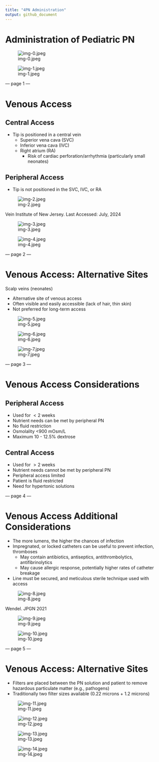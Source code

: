 ```yaml
---
title: "4PN Administration"
output: github_document
---
```


# **Administration of Pediatric PN**

![img-0.jpeg](images/ccfca2ac4446485e.png)

![img-1.jpeg](images/e9ad0e7c39c2d342.png)

--- page 1 ---

# Venous Access

## Central Access

- Tip is positioned in a central vein
  - Superior vena cava (SVC)
  - Inferior vena cava (IVC)
  - Right atrium (RA)
    - Risk of cardiac perforation/arrhythmia (particularly small neonates)

## Peripheral Access

- Tip is not positioned in the SVC, IVC, or RA

![img-2.jpeg](images/21ca15e6bfc51d8e.png)

Vein Institute of New Jersey. Last Accessed: July, 2024

![img-3.jpeg](images/eefa03b0fcb76cb7.png)

![img-4.jpeg](images/a344da8c839a3d65.png)

--- page 2 ---

# **Venous Access: Alternative Sites**

Scalp veins (neonates)

- Alternative site of venous access
- Often visible and easily accessible (lack of hair, thin skin)
- Not preferred for long-term access

![img-5.jpeg](images/2daf08e24d9f94a0.png)

![img-6.jpeg](images/80b1cda08e342fe4.png)

![img-7.jpeg](images/bfdc0a4b59f2a239.png)

--- page 3 ---

# Venous Access Considerations 

## Peripheral Access

- Used for $<2$ weeks
- Nutrient needs can be met by peripheral PN
- No fluid restriction
- Osmolality <900 mOsm/L
- Maximum 10 - 12.5\% dextrose


## Central Access

- Used for $>2$ weeks
- Nutrient needs cannot be met by peripheral PN
- Peripheral access limited
- Patient is fluid restricted
- Need for hypertonic solutions

--- page 4 ---

# **Venous Access Additional Considerations**

- The more lumens, the higher the chances of infection
- Impregnated, or locked catheters can be useful to prevent infection, thromboses
  - May contain antibiotics, antiseptics, antithrombolytics, antifibrinolytics
  - May cause allergic response, potentially higher rates of catheter breakage
- Line must be secured, and meticulous sterile technique used with access

![img-8.jpeg](images/bd3940e5d0315930.png)

Wendel. JPGN 2021

![img-9.jpeg](images/1b77d5df44b19393.png)

![img-10.jpeg](images/815425590a49ce68.png)

--- page 5 ---

# **Venous Access: Alternative Sites**

- Filters are placed between the PN solution and patient to remove hazardous particulate matter (e.g., pathogens)
- Traditionally two filter sizes available (0.22 microns + 1.2 microns)

![img-11.jpeg](images/23ce87247fa8dcb2.png)

![img-12.jpeg](images/9831a4c6d8c6b8cd.png)

![img-13.jpeg](images/71b1a7a273f1a58a.png)

![img-14.jpeg](images/6089afbb178d6f75.png)